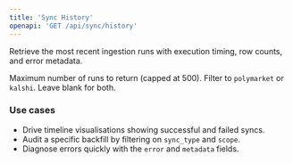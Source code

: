 ```yaml
---
title: 'Sync History'
openapi: 'GET /api/sync/history'
---
```


Retrieve the most recent ingestion runs with execution timing, row counts, and error metadata.

<ParamField query="limit" type="integer" default="20">
  Maximum number of runs to return (capped at 500).
</ParamField>

<ParamField query="source" type="string">
  Filter to <code>polymarket</code> or <code>kalshi</code>. Leave blank for both.
</ParamField>

### Use cases

- Drive timeline visualisations showing successful and failed syncs.
- Audit a specific backfill by filtering on <code>sync_type</code> and <code>scope</code>.
- Diagnose errors quickly with the <code>error</code> and <code>metadata</code> fields.
